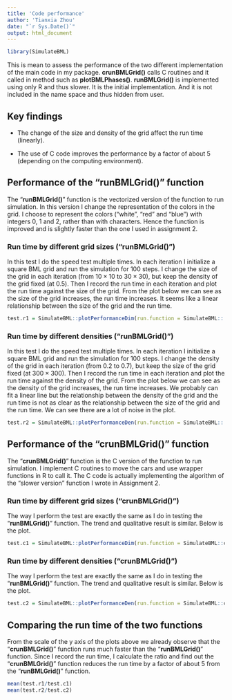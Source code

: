 ```yaml
---
title: 'Code performance'
author: 'Tianxia Zhou'
date: "`r Sys.Date()`"
output: html_document
---
```

```r
library(SimulateBML)
```

This is mean to assess the performance of the two different implementation of the main code in my package.
**crunBMLGrid()** calls C routines and it called in method such as **plotBMLPhases()**.
**runBMLGrid()** is implemented using only R and thus slower. It is the initial implementation. And it is not included in the name space and thus hidden from user.

## Key findings

  * The change of the size and density of the grid affect the run time (linearly).

  * The use of C code improves the performance by a factor of about 5 (depending on the computing environment).


## Performance of the "**runBMLGrid()**" function

The "**runBMLGrid()**" function is the vectorized version of the function to run simulation.
In this version I change the representation of the colors in the grid.
I choose to represent the colors ("white", "red" and "blue") with integers 0, 1 and 2, rather than with characters.
Hence the function is improved and is slightly faster than the one I used in assignment 2.

### Run time by different grid sizes ("**runBMLGrid()**")
In this test I do the speed test multiple times.
In each iteration I initialize a square BML grid and run the simulation for 100 steps.
I change the size of the grid in each iteration (from $10 \times 10$ to $30 \times 30$), but keep the density of the grid fixed (at 0.5).
Then I record the run time in each iteration and plot the run time against the size of the grid.
From the plot below we can see as the size of the grid increases, the run time increases.
It seems like a linear relationship between the size of the grid and the run time.

```r
test.r1 = SimulateBML::plotPerformanceDim(run.function = SimulateBML:::runBMLGrid)
```

### Run time by different densities ("**runBMLGrid()**")
In this test I do the speed test multiple times.
In each iteration I initialize a square BML grid and run the simulation for 100 steps.
I change the density of the grid in each iteration (from 0.2 to 0.7), but keep the size of the grid fixed (at $300 \times 300$).
Then I record the run time in each iteration and plot the run time against the density of the grid.
From the plot below we can see as the density of the grid increases, the run time increases.
We probably can fit a linear line but the relationship between the density of the grid and the run time is not as clear as the relationship between the size of the grid and the run time.
We can see there are a lot of noise in the plot.

```r
test.r2 = SimulateBML::plotPerformanceDen(run.function = SimulateBML:::runBMLGrid)
```

## Performance of the "**crunBMLGrid()**" function
The "**crunBMLGrid()**" function is the C version of the function to run simulation. I implement C routines to move the cars and use wrapper functions in R to call it.
The C code is actually implementing the algorithm of the "slower version" function I wrote in Assignment 2.

### Run time by different grid sizes ("**crunBMLGrid()**")
The way I perform the test are exactly the same as I do in testing the "**runBMLGrid()**" function.
The trend and qualitative result is similar.
Below is the plot.

```r
test.c1 = SimulateBML::plotPerformanceDim(run.function = SimulateBML::crunBMLGrid)
```

### Run time by different densities ("**crunBMLGrid()**")
The way I perform the test are exactly the same as I do in testing the "**runBMLGrid()**" function.
The trend and qualitative result is similar.
Below is the plot.

```r
test.c2 = SimulateBML::plotPerformanceDen(run.function = SimulateBML::crunBMLGrid)
```

## Comparing the run time of the two functions
From the scale of the y axis of the plots above we already observe that the "**crunBMLGrid()**" function runs much faster than the "**runBMLGrid()**" function.
Since I record the run time, I calculate the ratio and find out the "**crunBMLGrid()**" function reduces the run time by a factor of about 5 from the "**runBMLGrid()**" function.

```r
mean(test.r1/test.c1)
mean(test.r2/test.c2)
```
